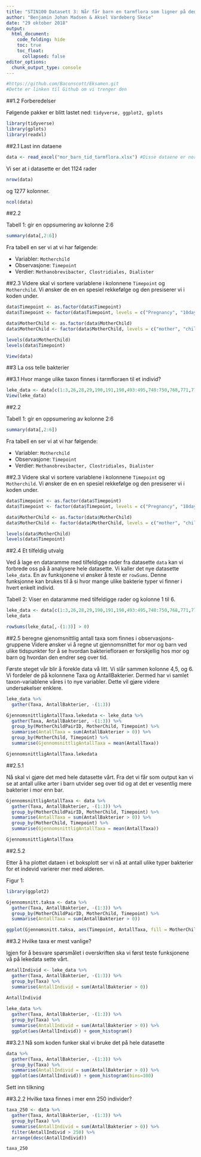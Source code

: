 ```yaml
---
title: "STIN100 Datasett 3: Når får barn en tarmflora som ligner på den vi ser hos voksne?"
author: "Benjamin Johan Madsen & Aksel Vardeberg Skeie"
date: "29 oktober 2018"
output:
  html_document:
    code_folding: hide
    toc: true
    toc_float:
      collapsed: false
editor_options: 
  chunk_output_type: console
---
```


```r
#https://github.com/Baconscott/Eksamen.git
#Dette er linken til Github om vi trenger den
```

##1.2 Forberedelser


Følgende pakker er blitt lastet ned: ```tidyverse, ggplot2, gplots```

```r
library(tidyverse) 
library(gplots) 
library(readxl) 
```

##2.1 Last inn dataene
```r
data <- read_excel("mor_barn_tid_tarmflora.xlsx") #Disse dataene er normalisert og dette er en tibbel 
```

Vi ser at i datasette er det 1124 rader  
```r
nrow(data)
```

og 1277 kolonner.
```r
ncol(data)
```

##2.2

Tabell 1: gir en oppsumering av kolonne 2:6
```r
summary(data[,2:6])
```

Fra tabell en ser vi at vi har følgende:

- Variabler: ```Motherchild```
- Observasjone: ```Timepoint```
- Verdier: ```Methanobrevibacter, Clostridiales, Dialister ```

##2.3
Videre skal vi sortere variablene i kolonnene ```Timepoint``` og ```Motherchild```. Vi ønsker de en en spesiel rekkefølge og den presiserer vi i koden under.
```r
data$Timepoint <- as.factor(data$Timepoint)
data$Timepoint <- factor(data$Timepoint, levels = c("Pregnancy", "10days",  "3months", "1year", "2years"))

data$MotherChild <- as.factor(data$MotherChild)
data$MotherChild <- factor(data$MotherChild, levels = c("mother", "child"))

levels(data$MotherChild)
levels(data$Timepoint)

View(data)
```

##3 La oss telle bakterier

##3.1 Hvor mange ulike taxon finnes i tarmfloraen til et individ?
```r
leke_data <- data[c(1:3,26,28,29,190,191,198,493:495,748:750,768,771,772), 1:6]
View(leke_data)
```

##2.2

Tabell 1: gir en oppsumering av kolonne 2:6
```r
summary(data[,2:6])
```

Fra tabell en ser vi at vi har følgende:

- Variabler: ```Motherchild```
- Observasjone: ```Timepoint```
- Verdier: ```Methanobrevibacter, Clostridiales, Dialister ```

##2.3
Videre skal vi sortere variablene i kolonnene ```Timepoint``` og ```Motherchild```. Vi ønsker de en en spesiel rekkefølge og den presiserer vi i koden under.
```r
data$Timepoint <- as.factor(data$Timepoint)
data$Timepoint <- factor(data$Timepoint, levels = c("Pregnancy", "10days",  "3months", "1year", "2years"))

data$MotherChild <- as.factor(data$MotherChild)
data$MotherChild <- factor(data$MotherChild, levels = c("mother", "child"))

levels(data$MotherChild)
levels(data$Timepoint)
```


##2.4 Et tilfeldig utvalg 

Ved å lage en dataramme med tilfeldigge rader fra datasette ```data``` kan vi forbrede oss på å analysere hele datasette. Vi kaller det nye datasette ```leke_data```. En av funksjonene vi ønsker å teste er ```rowSums```. Denne funksjonne kan brukes til å si hvor mange ulike bakterie typer vi finner i hvert enkelt individ. 

Tabell 2: Viser en dataramme med tilfeldigge rader og kolonne 1 til 6.
```r
leke_data <- data[c(1:3,26,28,29,190,191,198,493:495,748:750,768,771,772), 1:6]
leke_data

rowSums(leke_data[,-(1:3)] > 0)
```

##2.5 beregne gjenomsnittlig antall taxa som finnes i observasjons-gruppene
Videre ønsker vi å regne ut gjennomsnittet for mor og barn ved ulike tidspunkter for å se hvordan bakteriefloraen er forskjellig hos mor og barn og hvordan den endrer seg over tid. 

Første steget vår blir å forekle data vå litt. Vi slår sammen kolonne 4,5, og 6. Vi fordeler de på kolonnene Taxa og AntallBakterier. Dermed har vi samlet taxon-variablene våres i to nye variabler. Dette vil gjøre videre undersøkelser enklere. 

```r
leke_data %>%
  gather(Taxa, AntallBakterier, -(1:3))
```

```r
GjennomsnittligAntallTaxa.lekedata <- leke_data %>%
  gather(Taxa, AntallBakterier, -(1:3)) %>%
  group_by(MotherChildPairID, MotherChild, Timepoint) %>% 
  summarise(AntallTaxa = sum(AntallBakterier > 0)) %>% 
  group_by(MotherChild, Timepoint) %>% 
  summarise(GjennomsnittligAntallTaxa = mean(AntallTaxa))

GjennomsnittligAntallTaxa.lekedata
```

##2.5.1

Nå skal vi gjøre det med hele datasette vårt. Fra det vi får som output kan vi se at antall ulike arter i barn utvider seg over tid og at det er vesentlig mere bakterier i mor enn bar. 
```r
GjennomsnittligAntallTaxa <- data %>%
  gather(Taxa, AntallBakterier, -(1:3)) %>%
  group_by(MotherChildPairID, MotherChild, Timepoint) %>% 
  summarise(AntallTaxa = sum(AntallBakterier > 0)) %>% 
  group_by(MotherChild, Timepoint) %>% 
  summarise(GjennomsnittligAntallTaxa = mean(AntallTaxa))

GjennomsnittligAntallTaxa
```

##2.5.2

Etter å ha plottet dataen i et boksplott ser vi nå at  antall ulike typer bakterier for et indevid varierer mer med alderen. 

Figur 1:
```r
library(ggplot2)

Gjennomsnitt.taksa <- data %>%
  gather(Taxa, AntallBakterier, -(1:3)) %>%
  group_by(MotherChildPairID, MotherChild, Timepoint) %>% 
  summarise(AntallTaxa = sum(AntallBakterier > 0))

ggplot(Gjennomsnitt.taksa, aes(Timepoint, AntallTaxa, fill = MotherChild)) + geom_boxplot() + facet_grid(rows =  vars(Gjennomsnitt.taksa$MotherChild), scales = "free", space = "free") + coord_flip()
```

##3.2 Hvilke taxa er mest vanlige?

Igjen for å besvare spørsmålet i overskriften ska vi først teste funksjonene vå på lekedata sette vårt. 
```r
AntallIndivid <- leke_data %>%
  gather(Taxa, AntallBakterier, -(1:3)) %>%
  group_by(Taxa) %>% 
  summarise(AntallIndivid = sum(AntallBakterier > 0))

AntallIndivid
  
leke_data %>%
  gather(Taxa, AntallBakterier, -(1:3)) %>%
  group_by(Taxa) %>% 
  summarise(AntallIndivid = sum(AntallBakterier > 0)) %>% 
  ggplot(aes(AntallIndivid)) + geom_histogram()
```

##3.2.1
Nå som koden funker skal vi bruke det på hele datasette

```r
data %>%
  gather(Taxa, AntallBakterier, -(1:3)) %>%
  group_by(Taxa) %>% 
  summarise(AntallIndivid = sum(AntallBakterier > 0)) %>% 
  ggplot(aes(AntallIndivid)) + geom_histogram(bins=100) 
```

Sett inn tilkning 

##3.2.2 Hvilke taxa finnes i mer enn 250 individer?
```r
taxa_250 <- data %>%
  gather(Taxa, AntallBakterier, -(1:3)) %>%
  group_by(Taxa) %>% 
  summarise(AntallIndivid = sum(AntallBakterier > 0)) %>% 
  filter(AntallIndivid > 250) %>% 
  arrange(desc(AntallIndivid))

taxa_250
```

